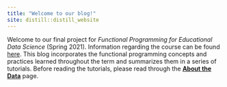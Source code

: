 ```yaml
---
title: "Welcome to our blog!"
site: distill::distill_website
---
```


Welcome to our final project for *Functional Programming for Educational Data Science* (Spring 2021). Information regarding the course can be found [here](https://fp-2021.netlify.app/). This blog incorporates the functional programming concepts and practices learned throughout the term and summarizes them in a series of tutorials. Before reading the tutorials, please read through the [**About the Data**](about.html) page.

